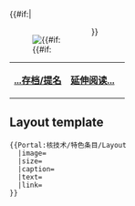 {{#if:{{{image}}}|<div style="float:left;margin-right:1em">[[Image:{{{image}}}|{{#if:{{{size}}}]]
</div>}}{{{text}}} 

{| class="noprint" width="100%"  border="0" style="padding: 0; margin: 0; background-color:transparent"
|-
|<div style="text-align:left;">'''[[Portal:核技术/特色条目|...存档/提名]]'''</div>||
 <div style="text-align:right;margin-right:10px;margin-bottom:0px;">
'''[[{{{link}}}|延伸阅读...]]'''
 </div >
|}
[[Category:核技术主题|{{SUBPAGENAME}}]]<noinclude>

== Layout template ==
<pre>
{{Portal:核技术/特色条目/Layout
  |image=
  |size=
  |caption=
  |text=
  |link=
}}
</pre>
</noinclude>